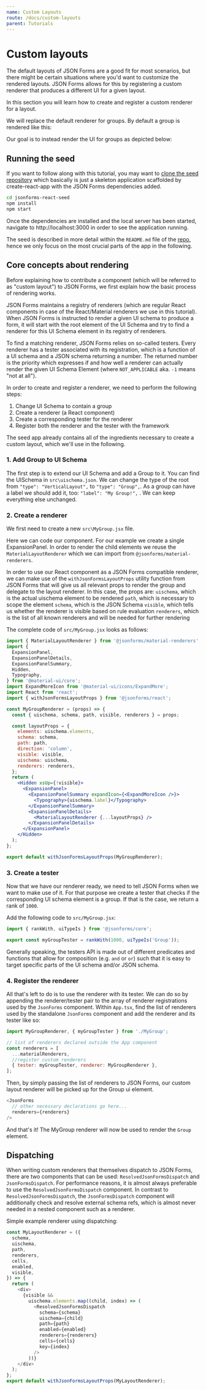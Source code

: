 ```yaml
---
name: Custom Layouts
route: /docs/custom-layouts
parent: Tutorials
---
```



# Custom layouts

The default layouts of JSON Forms are a good fit for most scenarios,
but there might be certain situations where you'd want to customize the rendered layouts.
JSON Forms allows for this by registering a custom renderer that produces a different UI
for a given layout.

In this section you will learn how to create and register a custom renderer for a layout.

<Note
  title='NOTE'
  body='While the high level concepts are the same, there are large implementation differences between the offered React, Angular and Vue renderer sets.
This tutorial describes how to add custom renderers for React-based renderer sets.'
/>

We will replace the default renderer for groups. By default a group is rendered like this:

<Default />

Our goal is to instead render the UI for groups as depicted below:

<WithCustomRenderer />

## Running the seed

If you want to follow along with this tutorial, you may want to [clone the seed repository](https://github.com/eclipsesource/jsonforms-react-seed)
which basically is just a skeleton application scaffolded by create-react-app with the JSON Forms dependencies added.

```bash
cd jsonforms-react-seed
npm install
npm start
```

Once the dependencies are installed and the local server has been started,
navigate to http://localhost:3000 in order to see the application running.

The seed is described in more detail within the `README.md` file of
the [repo](https://github.com/eclipsesource/jsonforms-react-seed), hence we
only focus on the most crucial parts of the app in the following.

## Core concepts about rendering

Before explaining how to contribute a component (which will be referred to as "custom layout") to JSON Forms,
we first explain how the basic process of rendering works.

JSON Forms maintains a registry of renderers (which are regular React components in case of the React/Material renderers we use in this tutorial).
When JSON Forms is instructed to render a given UI schema to produce a form, it will start with the root element of the UI Schema and try to
find a renderer for this UI Schema element in its registry of renderers.

To find a matching renderer, JSON Forms relies on so-called testers.
Every renderer has a tester associated with its registration, which is a function of a UI schema and a
JSON schema returning a number.
The returned number is the priority which expresses if and how well a renderer can actually render the
given UI Schema Element (where `NOT_APPLICABLE` aka. `-1` means "not at all").

In order to create and register a renderer, we need to perform the following steps:

1. Change UI Schema to contain a group
2. Create a renderer (a React component)
3. Create a corresponding tester for the renderer
4. Register both the renderer and the tester with the framework

The seed app already contains all of the ingredients necessary to create a custom layout,
which we'll use in the following.

### 1. Add Group to UI Schema

The first step is to extend our UI Schema and add a Group to it.
You can find the UISchema in `src\uischema.json`.
We can change the type of the root from `"type": "VerticalLayout",` to `"type": "Group",`.
As a group can have a label we should add it, too: `"label": "My Group!",` .
We can keep everything else unchanged.

### 2. Create a renderer

We first need to create a new `src\MyGroup.jsx` file.

Here we can code our component. For our example we create a single ExpansionPanel.
In order to render the child elements we reuse the `MaterialLayoutRenderer` which we can import from `@jsonforms/material-renderers`.

In order to use our React component as a JSON Forms compatible renderer, we can make use of the `withJsonFormsLayoutProps` utility function
from JSON Forms that will give us all relevant props to render the group and delegate to the layout renderer.
In this case, the props are:
`uischema`, which is the actual uischema element to be rendered
`path`, which is necessary to scope the element
`schema`, which is the JSON Schema
`visible`, which tells us whether the renderer is visible based on rule evaluation
`renderers`, which is the list of all known renderers and will be needed for further rendering

The complete code of `src/MyGroup.jsx` looks as follows:

```jsx
import { MaterialLayoutRenderer } from '@jsonforms/material-renderers';
import {
  ExpansionPanel,
  ExpansionPanelDetails,
  ExpansionPanelSummary,
  Hidden,
  Typography,
} from '@material-ui/core';
import ExpandMoreIcon from '@material-ui/icons/ExpandMore';
import React from 'react';
import { withJsonFormsLayoutProps } from '@jsonforms/react';

const MyGroupRenderer = (props) => {
  const { uischema, schema, path, visible, renderers } = props;

  const layoutProps = {
    elements: uischema.elements,
    schema: schema,
    path: path,
    direction: 'column',
    visible: visible,
    uischema: uischema,
    renderers: renderers,
  };
  return (
    <Hidden xsUp={!visible}>
      <ExpansionPanel>
        <ExpansionPanelSummary expandIcon={<ExpandMoreIcon />}>
          <Typography>{uischema.label}</Typography>
        </ExpansionPanelSummary>
        <ExpansionPanelDetails>
          <MaterialLayoutRenderer {...layoutProps} />
        </ExpansionPanelDetails>
      </ExpansionPanel>
    </Hidden>
  );
};

export default withJsonFormsLayoutProps(MyGroupRenderer);
```

### 3. Create a tester

Now that we have our renderer ready, we need to tell JSON Forms when we want to make use of it.
For that purpose we create a tester that checks if the corresponding UI schema element is a group.
If that is the case, we return a rank of `1000`.

Add the following code to `src/MyGroup.jsx`:

```javascript
import { rankWith, uiTypeIs } from '@jsonforms/core';

export const myGroupTester = rankWith(1000, uiTypeIs('Group'));
```

Generally speaking, the testers API is made out of different predicates and functions that allow
for composition (e.g. `and` or `or`) such that it is easy to target specific parts
of the UI schema and/or JSON schema.

### 4. Register the renderer

All that's left to do is to use the renderer with its tester. We can do so by appending
the renderer/tester pair to the array of renderer registrations used by the `JsonForms` component.
Within `App.tsx`, find the list of renderers used by the standalone `JsonForms` component and add the renderer and its tester like so:

```javascript
import MyGroupRenderer, { myGroupTester } from './MyGroup';

// list of renderers declared outside the App component
const renderers = [
  ...materialRenderers,
  //register custom renderers
  { tester: myGroupTester, renderer: MyGroupRenderer },
];
```

Then, by simply passing the list of renderers to JSON Forms, our custom layout renderer will be picked up for the Group ui element.

```javascript
<JsonForms
  // other necessary declarations go here...
  renderers={renderers}
/>
```

And that's it! The MyGroup renderer will now be used to render the `Group` element.

## Dispatching

When writing custom renderers that themselves dispatch to JSON Forms, there are two components that can be used: `ResolvedJsonFormsDispatch` and `JsonFormsDispatch`.
For performance reasons, it is almost always preferable to use the `ResolvedJsonFormsDispatch` component.
In contrast to `ResolvedJsonFormsDispatch`, the `JsonFormsDispatch` component will additionally check and resolve external schema refs, which is almost never needed in a nested component such as a renderer.

Simple example renderer using dispatching:

```javascript
const MyLayoutRenderer = ({
  schema,
  uischema,
  path,
  renderers,
  cells,
  enabled,
  visible,
}) => {
  return (
    <div>
      {visible &&
        uischema.elements.map((child, index) => (
          <ResolvedJsonFormsDispatch
            schema={schema}
            uischema={child}
            path={path}
            enabled={enabled}
            renderers={renderers}
            cells={cells}
            key={index}
          />
        ))}
    </div>
  );
};
export default withJsonFormsLayoutProps(MyLayoutRenderer);
```
